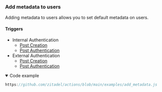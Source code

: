 ### Add metadata to users

Adding metadata to users allows you to set default metadata on users.

#### Triggers

- Internal Authentication
  - [Post Creation](./internal-authentication#post-creation)
  - [Post Authentication](./internal-authentication#post-authentication)
- External Authentication
  - [Post Creation](./internal-authentication#post-creation)
  - [Post Authentication](./internal-authentication#post-authentication)

<details open={props.codeCollapsed ? "" : "open"}>
<summary>Code example</summary>

```js reference
https://github.com/zitadel/actions/blob/main/examples/add_metadata.js
```

</details>
